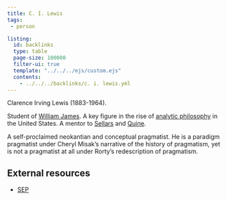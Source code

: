 ```yaml
---
title: C. I. Lewis
tags: 
 - person

listing:
  id: backlinks
  type: table
  page-size: 100000
  filter-ui: true
  template: "../../../ejs/custom.ejs"
  contents:
    - ../../../backlinks/c. i. lewis.yml
---
```


Clarence Irving Lewis (1883-1964). 

Student of [William James](/docs/phil/people/William James.html). A key figure in the rise of [analytic philosophy](/docs/phil/Analytic philosophy.html) in the United States. A mentor to [Sellars](/docs/phil/people/Wilfrid Sellars.html) and [Quine](/docs/phil/people/W.O. Quine.html). 

A self-proclaimed neokantian and conceptual pragmatist. He  is a paradigm pragmatist under Cheryl Misak's narrative of the history of pragmatism, yet is not a pragmatist at all under Rorty's redescription of pragmatism. 

## External resources
- [SEP](https://plato.stanford.edu/entries/lewis-ci/)